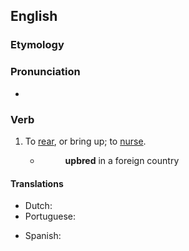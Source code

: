 ==English==

===Etymology===
{{prefix|en|up|breed}}

===Pronunciation===
* {{IPA|en|/ʌpˈbɹiːd/}}

===Verb===
{{en-verb|upbreeds|upbreeding|upbred|upbred}}

# {{lb|en|transitive|archaic}} To [[rear]], or bring up; to [[nurse]].
#* {{RQ:Holinshed Chronicles}}
#*: '''upbred''' in a foreign country

====Translations====
{{trans-top|to rear, or bring up; to nurse}}
* Dutch: {{t+|nl|opvoeden}}
* Portuguese: {{t+|pt|criar}}
{{trans-mid}}
* Spanish: {{t+|es|criar}}
{{trans-bottom}}